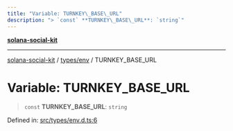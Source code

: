 ```yaml
---
title: "Variable: TURNKEY\_BASE\_URL"
description: "> `const` **TURNKEY\_BASE\_URL**: `string`"
---
```


[**solana-social-kit**](../../../README.mdx)

***

[solana-social-kit](../../../README.mdx) / [types/env](../README.mdx) / TURNKEY\_BASE\_URL

# Variable: TURNKEY\_BASE\_URL

> `const` **TURNKEY\_BASE\_URL**: `string`

Defined in: [src/types/env.d.ts:6](https://github.com/SendArcade/solana-social-starter/blob/bd4b3556b8f469c27ebb06f4df65b3a36b43ba3b/src/types/env.d.ts#L6)
